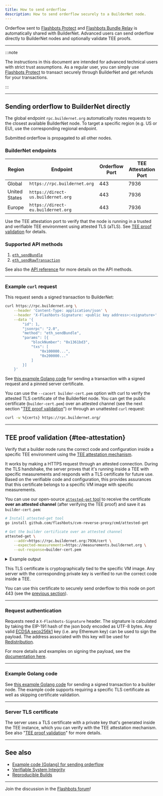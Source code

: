 ```yaml
---
title: How to send orderflow
description: How to send orderflow securely to a BuilderNet node.
---
```


Orderflow sent to [Flashbots Protect](https://protect.flashbots.net) and [Flashbots Bundle Relay](https://docs.flashbots.net/flashbots-auction/advanced/rpc-endpoint) is automatically shared with BuilderNet. Advanced users can send orderflow directly to BuilderNet nodes and optionally validate TEE proofs.

---

:::note

The instructions in this document are intended for advanced technical users with strict trust assumptions. As a regular user, you can simply use [Flashbots Protect](https://protect.flashbots.net) to transact securely through BuilderNet and get refunds for your transactions.

:::

<hr class="clean" />

## Sending orderflow to BuilderNet directly

The global endpoint `rpc.buildernet.org` automatically routes requests to the closest available BuilderNet node. To target a specific region (e.g. US or EU), use the corresponding regional endpoint.

Submitted orderflow is propagated to all other nodes.

### BuilderNet endpoints

| Region        | Endpoint                           | Orderflow Port | TEE Attestation Port |
| ------------- | ---------------------------------- | -------------- | -------------------- |
| Global        | `https://rpc.buildernet.org`       | 443            | 7936                 |
| United States | `https://direct-us.buildernet.org` | 443            | 7936                 |
| Europe        | `https://direct-eu.buildernet.org` | 443            | 7936                 |

Use the TEE attestation port to verify that the node is running in a trusted and verifiable TEE environment using attested TLS (aTLS).
See [TEE proof validation](#tee-attestation) for details.

### Supported API methods

1. [`eth_sendBundle`](https://docs.flashbots.net/flashbots-auction/advanced/rpc-endpoint#eth_sendbundle)
3. [`eth_sendRawTransaction`](https://docs.metamask.io/wallet/reference/json-rpc-methods/eth_sendrawtransaction/)

See also the [API reference](api) for more details on the API methods.

---

### Example `curl` request

This request sends a signed transaction to BuilderNet:

```bash
curl https://rpc.buildernet.org \
    --header 'Content-Type: application/json' \
    --header 'X-Flashbots-Signature: <public key address>:<signature>' \
    --data '{
        "id": 1,
        "jsonrpc": "2.0",
        "method": "eth_sendBundle",
        "params": [{
            "blockNumber": "0x1361bd3",
            "txs": [
                "0x100000...",
                "0x200000..."
            ]
        }]
    }'
```


See [this example Golang code](https://github.com/flashbots/go-utils/blob/main/examples/send-multioperator-orderflow/main.go) for sending a transaction with a signed request and a pinned server certificate.

You can use the `--cacert builder-cert.pem` option with curl to verify the attested TLS certificate of the BuilderNet node. You can get the public certificate (`builder-cert.pem`) over an attested channel (see the next section "[TEE proof validation](#tee-attestation)") or through an unattested `curl` request:

```bash
curl -w %{certs} https://rpc.buildernet.org/
```

<hr class="clean" />

## TEE proof validation {#tee-attestation}

Verify that a builder node runs the correct code and configuration inside a specific TEE environment using the [TEE attestation mechanism](encryption-attestations).

It works by making a HTTPS request through an attested connection. During the TLS handshake, the server proves that it's running inside a TEE with specific measurements and responds with a TLS certificate for future use. Based on the verifiable code and configuration, this provides assurances that this certificate belongs to a specific VM image with specific measurements.

You can use our open-source [`attested-get` tool](https://github.com/flashbots/cvm-reverse-proxy/blob/main/cmd/attested-get/main.go) to receive the certificate **over an attested channel** (after verifying the TEE proof) and save it as `builder-cert.pem`:

```bash
# Install attested-get tool
go install github.com/flashbots/cvm-reverse-proxy/cmd/attested-get

# Get the builder certificate over an attested channel
attested-get \
    --addr=https://rpc.buildernet.org:7936/cert \
    --expected-measurements=https://measurements.buildernet.org \
    --out-response=builder-cert.pem
```


<details>
  <summary>Example output</summary>

```bash
time=2025-04-24T11:12:19.747+01:00 level=INFO msg="Loading expected measurements from https://measurements.buildernet.org ..." service=attested-get version=dev
time=2025-04-24T11:12:20.186+01:00 level=INFO msg="Measurements loaded" service=attested-get version=dev measurements=4
time=2025-04-24T11:12:20.186+01:00 level=INFO msg="Executing attested GET request to https://rpc.buildernet.org:7936/cert ..." service=attested-get version=dev
time=2025-04-24T11:12:20.786+01:00 level=INFO msg="Validating attestation document" service=attested-get version=dev
time=2025-04-24T11:12:21.940+01:00 level=INFO msg="Successfully validated attestation document" service=attested-get version=dev
time=2025-04-24T11:12:22.051+01:00 level=INFO msg="Measurements for azure-tdx with 24 entries:" service=attested-get version=dev
{
    "0": "2ade8023eeec241d83eff996830fd33b6b26811a79e8e809def01296337abced",
    "1": "3d458cfe55cc03ea1f443f1562beec8df51c75e14a9fcf9a7234a13f198e7969",
    "10": "0000000000000000000000000000000000000000000000000000000000000000",
    "11": "3aede0e78b33f4197175b73468be54f168a46719c063b7c4f27c10984e614b38",
    "12": "0000000000000000000000000000000000000000000000000000000000000000",
    "13": "0000000000000000000000000000000000000000000000000000000000000000",
    "14": "0000000000000000000000000000000000000000000000000000000000000000",
    "15": "0000000000000000000000000000000000000000000000000000000000000000",
    "16": "0000000000000000000000000000000000000000000000000000000000000000",
    "17": "ffffffffffffffffffffffffffffffffffffffffffffffffffffffffffffffff",
    "18": "ffffffffffffffffffffffffffffffffffffffffffffffffffffffffffffffff",
    "19": "ffffffffffffffffffffffffffffffffffffffffffffffffffffffffffffffff",
    "2": "3d458cfe55cc03ea1f443f1562beec8df51c75e14a9fcf9a7234a13f198e7969",
    "20": "ffffffffffffffffffffffffffffffffffffffffffffffffffffffffffffffff",
    "21": "ffffffffffffffffffffffffffffffffffffffffffffffffffffffffffffffff",
    "22": "ffffffffffffffffffffffffffffffffffffffffffffffffffffffffffffffff",
    "23": "0000000000000000000000000000000000000000000000000000000000000000",
    "3": "3d458cfe55cc03ea1f443f1562beec8df51c75e14a9fcf9a7234a13f198e7969",
    "4": "966f0aa4b6f6952e601712cfe78f71a6ae61467a425a92d0800c754e98933d78",
    "5": "18b53ae9ecb6aca7d765eae8e4324ecb61691822deb2bd6d318b76b6835ae4f0",
    "6": "737a9771c3575e3202b8dc69e4881de4b666253cfa92a5dbac6d99fd7e81c8c2",
    "7": "124daf47b4d67179a77dc3c1bcca198ae1ee1d094a2a879974842e44ab98bb06",
    "8": "0000000000000000000000000000000000000000000000000000000000000000",
    "9": "af03ec5b7f02f5b9779f04bc837b8cbbf85d5b0386d5f387d8b99e8f0d9a1fa4"
}
time=2025-04-24T11:12:22.051+01:00 level=INFO msg="Measurements match expected measurements ✅" service=attested-get version=dev matchedMeasurements=buildernet-v1.3.0-azure-tdx-d17a02695c1acc0800aff80e86efbe0e5919843184e6562d8d572894ab43d149.wic.vhd
time=2025-04-24T11:12:22.051+01:00 level=INFO msg="Response body with 696 bytes:" service=attested-get version=dev
-----BEGIN CERTIFICATE-----
MIIB1TCCAXugAwIBAgIRAJpsLIpuWcMaYpyLRyfzzu0wCgYIKoZIzj0EAwIwDzEN
MAsGA1UEChMEQWNtZTAeFw0yNTA0MjMxMDAzMDNaFw0yNjA0MjMxMDAzMDNaMA8x
DTALBgNVBAoTBEFjbWUwWTATBgcqhkjOPQIBBggqhkjOPQMBBwNCAASA4Uu/+Pgc
AAmWJGnMIpmaGmtFnRN+CBJhwbo7TCipr8SteJvPNVxST2bPEyfCBFshqIOPOKmb
fAMdHhfiDTGoo4G3MIG0MA4GA1UdDwEB/wQEAwIChDATBgNVHSUEDDAKBggrBgEF
BQcDATAPBgNVHRMBAf8EBTADAQH/MB0GA1UdDgQWBBQny7C1W6ZyOLHBj65XmNlW
uJYJgjBdBgNVHREEVjBUgglsb2NhbGhvc3SCO2J1aWxkZXJuZXQtZmxhc2hib3Rz
LWF6dXJlLWVhc3R1czItMDUuYnVpbGRlci5mbGFzaGJvdHMubmV0hwR/AAABhwSs
yxY0MAoGCCqGSM49BAMCA0gAMEUCIDU9SabP100dPVBCUoQJ7RkmH9hEbjinNgdF
MREbwxknAiEA51ZRCYn/9UDvQA6DqCgNndwU1x2N2EvDtDAG79ZhVo0=
-----END CERTIFICATE-----
```

</details>

This TLS certificate is cryptographically tied to the specific VM image. Any server with the corresponding private key is verified to run the correct code inside a TEE.

You can use this certificate to securely send orderflow to this node on port 443 (see the [previous section](#example-curl-request)).


<hr class="clean" />

### Request authentication

Requests need a `X-Flashbots-Signature` header. The signature is calculated by taking the EIP-191 hash of the json body encoded as UTF-8 bytes.
Any valid [ECDSA secp256k1](https://en.bitcoin.it/wiki/Secp256k1) key (i.e. any Ethereum key) can be used to sign the payload. The address associated with this key will be used for [Redistribution](refunds).

For more details and examples on signing the payload, see the [documentation here](https://docs.flashbots.net/flashbots-auction/advanced/rpc-endpoint#authentication).

<hr class="clean" />

### Example Golang code

See [this example Golang code](https://github.com/flashbots/go-utils/blob/main/examples/send-multioperator-orderflow/main.go) for sending a signed transaction to a builder node.
The example code supports requiring a specific TLS certificate as well as skipping certificate validation.

<hr class="clean" />

### Server TLS certificate

The server uses a TLS certificate with a private key that's generated inside the TEE instance, which you can verify with the TEE attestation mechanism. See also "[TEE proof validation](#tee-attestation)" for more details.

<hr class="clean" />

## See also

- [Example code (Golang) for sending orderflow](https://github.com/flashbots/go-utils/blob/main/examples/send-multioperator-orderflow/main.go)
- [Verifiable System Integrity](verifiable-system-integrity)
- [Reproducible Builds](os-services-builds#reproducible-builds)

---

Join the discussion in the [Flashbots forum](https://collective.flashbots.net/c/builders/14)!
